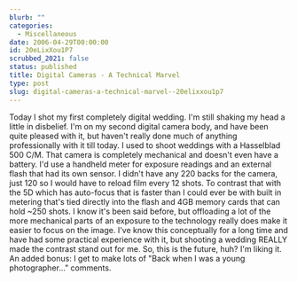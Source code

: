 ```yaml
---
blurb: ""
categories:
  - Miscellaneous
date: 2006-04-29T00:00:00
id: 20eLixXou1P7
scrubbed_2021: false
status: published
title: Digital Cameras - A Technical Marvel
type: post
slug: digital-cameras-a-technical-marvel--20elixxou1p7
---
```


Today I shot my first completely digital wedding. I'm still shaking
my head a little in disbelief. I'm on my second digital camera
body, and have been quite pleased with it, but haven't really done
much of anything professionally with it till today. I used to shoot
weddings with a Hasselblad 500 C/M. That camera is completely
mechanical and doesn't even have a battery. I'd use a handheld
meter for exposure readings and an external flash that had its own
sensor. I didn't have any 220 backs for the camera, just 120 so I
would have to reload film every 12 shots. To contrast that with the
5D which has auto-focus that is faster than I could ever be with
built in metering that's tied directly into the flash and 4GB
memory cards that can hold \~250 shots. I know it's been said
before, but offloading a lot of the more mechanical parts of an
exposure to the technology really does make it easier to focus on
the image. I've know this conceptually for a long time and have had
some practical experience with it, but shooting a wedding REALLY
made the contrast stand out for me. So, this is the future, huh?
I'm liking it. An added bonus: I get to make lots of "Back when I
was a young photographer..." comments.